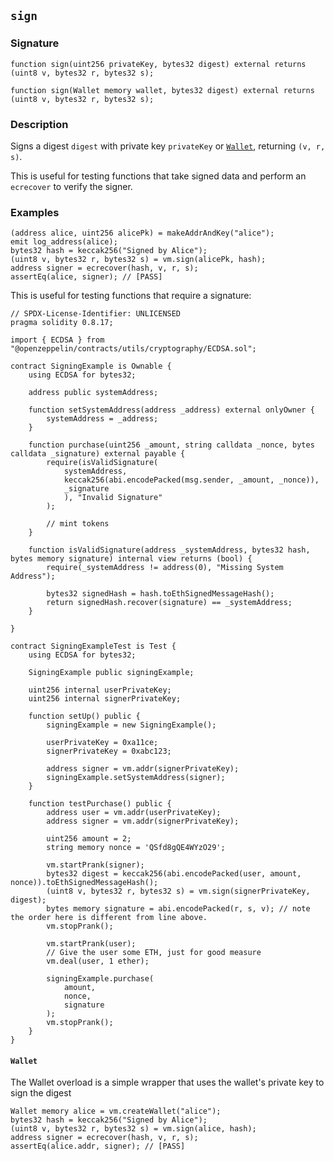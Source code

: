 ## `sign`

### Signature

```solidity
function sign(uint256 privateKey, bytes32 digest) external returns (uint8 v, bytes32 r, bytes32 s);
```

```solidity
function sign(Wallet memory wallet, bytes32 digest) external returns (uint8 v, bytes32 r, bytes32 s);
```

### Description

Signs a digest `digest` with private key `privateKey` or [`Wallet`](/reference/cheatcodes/create-wallet), returning `(v, r, s)`.

This is useful for testing functions that take signed data and perform an `ecrecover` to verify the signer.

### Examples

```solidity
(address alice, uint256 alicePk) = makeAddrAndKey("alice");
emit log_address(alice);
bytes32 hash = keccak256("Signed by Alice");
(uint8 v, bytes32 r, bytes32 s) = vm.sign(alicePk, hash);
address signer = ecrecover(hash, v, r, s);
assertEq(alice, signer); // [PASS]
```

This is useful for testing functions that require a signature:

```solidity
// SPDX-License-Identifier: UNLICENSED
pragma solidity 0.8.17;

import { ECDSA } from "@openzeppelin/contracts/utils/cryptography/ECDSA.sol";

contract SigningExample is Ownable {
    using ECDSA for bytes32;

    address public systemAddress;

    function setSystemAddress(address _address) external onlyOwner {
        systemAddress = _address;
    }

    function purchase(uint256 _amount, string calldata _nonce, bytes calldata _signature) external payable {
        require(isValidSignature(
            systemAddress,
            keccak256(abi.encodePacked(msg.sender, _amount, _nonce)),
            _signature
            ), "Invalid Signature"
        );

        // mint tokens
    }

    function isValidSignature(address _systemAddress, bytes32 hash, bytes memory signature) internal view returns (bool) {
        require(_systemAddress != address(0), "Missing System Address");

        bytes32 signedHash = hash.toEthSignedMessageHash();
        return signedHash.recover(signature) == _systemAddress;
    }

}

contract SigningExampleTest is Test {
    using ECDSA for bytes32;

    SigningExample public signingExample;

    uint256 internal userPrivateKey;
    uint256 internal signerPrivateKey;

    function setUp() public {
        signingExample = new SigningExample();

        userPrivateKey = 0xa11ce;
        signerPrivateKey = 0xabc123;

        address signer = vm.addr(signerPrivateKey);
        signingExample.setSystemAddress(signer);
    }

    function testPurchase() public {
        address user = vm.addr(userPrivateKey);
        address signer = vm.addr(signerPrivateKey);

        uint256 amount = 2;
        string memory nonce = 'QSfd8gQE4WYzO29';

        vm.startPrank(signer);
        bytes32 digest = keccak256(abi.encodePacked(user, amount, nonce)).toEthSignedMessageHash();
        (uint8 v, bytes32 r, bytes32 s) = vm.sign(signerPrivateKey, digest);
        bytes memory signature = abi.encodePacked(r, s, v); // note the order here is different from line above.
        vm.stopPrank();

        vm.startPrank(user);
        // Give the user some ETH, just for good measure
        vm.deal(user, 1 ether);

        signingExample.purchase(
            amount,
            nonce,
            signature
        );
        vm.stopPrank();
    }
}
```

#### `Wallet`

The Wallet overload is a simple wrapper that uses the wallet's private key to sign the digest

```solidity
Wallet memory alice = vm.createWallet("alice");
bytes32 hash = keccak256("Signed by Alice");
(uint8 v, bytes32 r, bytes32 s) = vm.sign(alice, hash);
address signer = ecrecover(hash, v, r, s);
assertEq(alice.addr, signer); // [PASS]
```
